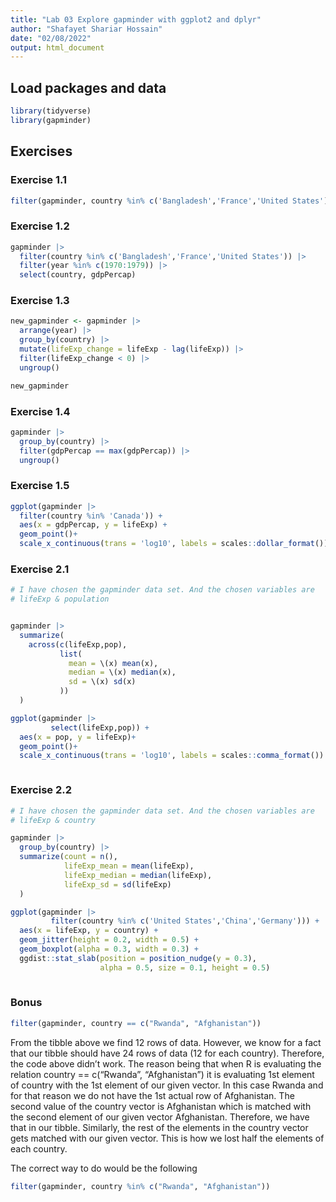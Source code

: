 ```yaml
---
title: "Lab 03 Explore gapminder with ggplot2 and dplyr"
author: "Shafayet Shariar Hossain"
date: "02/08/2022"
output: html_document
---
```


## Load packages and data

```r
library(tidyverse)
library(gapminder)
```


## Exercises

### Exercise 1.1


```r

filter(gapminder, country %in% c('Bangladesh','France','United States') & year %in% c(1970:1979))

```

### Exercise 1.2

```r


gapminder |> 
  filter(country %in% c('Bangladesh','France','United States')) |> 
  filter(year %in% c(1970:1979)) |> 
  select(country, gdpPercap)

```

### Exercise 1.3

```r


new_gapminder <- gapminder |> 
  arrange(year) |>
  group_by(country) |> 
  mutate(lifeExp_change = lifeExp - lag(lifeExp)) |> 
  filter(lifeExp_change < 0) |>
  ungroup()

new_gapminder

```

### Exercise 1.4

```r

gapminder |> 
  group_by(country) |> 
  filter(gdpPercap == max(gdpPercap)) |>
  ungroup()


```

### Exercise 1.5

```r


ggplot(gapminder |> 
  filter(country %in% 'Canada')) +
  aes(x = gdpPercap, y = lifeExp) +
  geom_point()+
  scale_x_continuous(trans = 'log10', labels = scales::dollar_format())


```




### Exercise 2.1


```r

# I have chosen the gapminder data set. And the chosen variables are
# lifeExp & population


gapminder |>
  summarize(
    across(c(lifeExp,pop),
           list(
             mean = \(x) mean(x),
             median = \(x) median(x),
             sd = \(x) sd(x)
           )) 
  )
```

```r

ggplot(gapminder |>
         select(lifeExp,pop)) +
  aes(x = pop, y = lifeExp)+
  geom_point()+
  scale_x_continuous(trans = 'log10', labels = scales::comma_format())



```

### Exercise 2.2


```r

# I have chosen the gapminder data set. And the chosen variables are
# lifeExp & country

gapminder |>
  group_by(country) |>
  summarize(count = n(),
            lifeExp_mean = mean(lifeExp),
            lifeExp_median = median(lifeExp),
            lifeExp_sd = sd(lifeExp)
  )

```


```r

ggplot(gapminder |>
         filter(country %in% c('United States','China','Germany'))) +
  aes(x = lifeExp, y = country) + 
  geom_jitter(height = 0.2, width = 0.5) +
  geom_boxplot(alpha = 0.3, width = 0.3) +
  ggdist::stat_slab(position = position_nudge(y = 0.3),
                    alpha = 0.5, size = 0.1, height = 0.5) 
  

```

### Bonus



```r

filter(gapminder, country == c("Rwanda", "Afghanistan"))

```

From the tibble above we find 12 rows of data. However, we know for a fact that our tibble should have 24 rows of data (12 for each country). Therefore, the code above didn't work. The reason being that when R is evaluating the relation country == c("Rwanda", "Afghanistan") it is evaluating 1st element of country with the 1st element of our given vector. In this case Rwanda and for that reason we do not have the 1st actual row of Afghanistan. The second value of the country vector is Afghanistan which is matched with the second element of our given vector Afghanistan. Therefore, we have that in our tibble. Similarly, the rest of the elements in the country vector gets matched with our given vector. This is how we lost half the elements of each country. 

The correct way to do would be the following

```r
filter(gapminder, country %in% c("Rwanda", "Afghanistan"))

```

